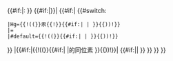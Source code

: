 <!-- debug: -->{{#if:{{in string|1={{{format|}}}|2=debug|nomatch=}}|{{{symbol|}}}:&#x20;}}<!--
 check wl:
-->{{#if:{{in string|1={{{format|}}},|2=article%W|nomatch=|plain=false}}|{{ucfirst:{{#switch:{{{symbol|}}}|Hg=汞|#default={{{value|}}}}}}}|<!--
-->{{#if:{{in string|1={{{format|}}},|2=wl%W|nomatch=|plain=false}}|<!--
 IF wl: -->{{#switch:{{{symbol|}}}
 |Hg={{!((}}汞{{!}}{{#if:{{in string|1={{{format|}}}|2=ucfirst|nomatch=}}|{{ucfirst:{{{value|}}}}} |{{{value|}}} }}{{))!}}
 |=
 |#default={{!((}}{{#if:{{in string|1={{{format|}}}|2=ucfirst|nomatch=}}|{{ucfirst:{{{value|}}}}} |{{{value|}}} }}{{))!}}
}}<!--

 ELSEIF wlisotopes: -->|{{#if:{{in string|1={{{format|}}}|2=wlisotopes|nomatch=}}|{{!((}}{{#if:{{in string|1={{{format|}}}|2=ucfirst|nomatch=}}|{{ucfirst:{{{value|}}}的同位素}} |{{{value|}}}的同位素 }}{{))!}}|<!--

 ELSE no wl/wlisotopes so plain text:
 -->{{#if:{{in string|1={{{format|}}}|2=ucfirst|nomatch=}}|{{ucfirst:{{{value|}}}}}|{{{value|}}} }} }} }} }}<!-- endof #if:wl check

--><noinclude>{{documentation|1=Template:Infobox element/symbol-to-name/doc}}</noinclude>